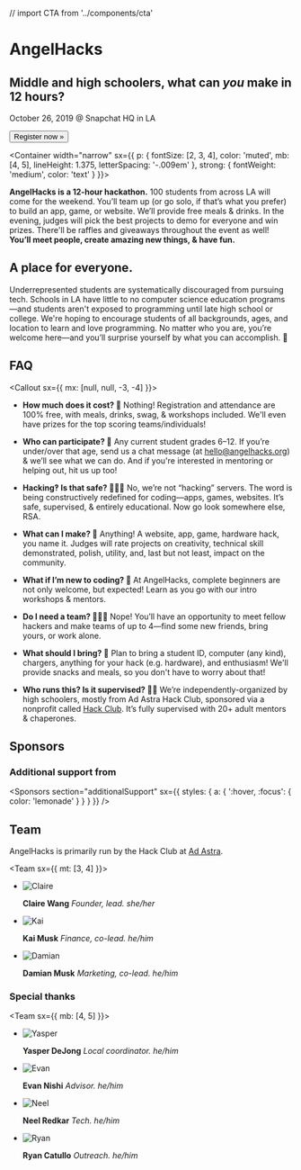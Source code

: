 // import CTA from '../components/cta'

<Banner>

# AngelHacks

## Middle and high schoolers, what can *you* make in 12 hours?

October 26, 2019 @ Snapchat HQ in LA

<Link href="/register">
  <Button
    as="a"
    sx={{
      bg: 'lemonade',
      color: 'white',
      borderRadius: 'circle',
      fontFamily: 'inherit',
      fontSize: [2, 3],
      lineHeight: 2,
      cursor: 'pointer',
      px: 4,
      mt: [3, 4],
      transition: 'transform ease .125s',
      ':hover, :focus': {
        transform: 'scale(1.0625)'
      }
    }}>
    Register now »
  </Button>
</Link>

</Banner>

<Container
  width="narrow"
  sx={{
    p: {
      fontSize: [2, 3, 4],
      color: 'muted',
      mb: [4, 5],
      lineHeight: 1.375,
      letterSpacing: '-.009em'
    },
    strong: {
      fontWeight: 'medium',
      color: 'text'
    }
  }}>

**AngelHacks is a 12-hour hackathon.**
100 students from across LA will come for the weekend.
You’ll team up (or go solo, if that’s what you prefer) to build an app, game, or website.
We’ll provide free meals & drinks. In the evening, judges will pick
the best projects to demo for everyone and win prizes. There'll be raffles and giveaways throughout the event as well!
**You’ll meet people, create amazing new things, & have fun.**

</Container>

<Gallery>

<Photo showAlt alt="Sticker Exchange!" src="https://angelhacks.org/static/venue/stickexchange.jpg" />
<Photo showAlt alt="Students build projects in groups" src="https://cdn.glitch.com/3d283e0f-19c4-4546-b0b2-223ec3a7dc23%2Fworking.jpg?v=1565769221347" />

<Box variant="card">

## A place for everyone.

Underrepresented students are systematically discouraged from pursuing tech. Schools in LA have little to no computer science education programs—and students aren't exposed to programming until late high school or college. We're hoping to encourage students of all backgrounds, ages, and location to learn and love programming. No matter who you are, you’re welcome here—and you’ll surprise yourself by what you can accomplish. 💛

</Box>

<Photo showAlt alt="Workshops teach intro coding skills" src="https://cdn.glitch.com/3d283e0f-19c4-4546-b0b2-223ec3a7dc23%2Fworkshop.jpg?v=1565769230073" />

</Gallery>

<Container>

## FAQ

<Callout sx={{ mx: [null, null, -3, -4] }}>
<FAQ>

- **How much does it cost? 💸** 
  Nothing! Registration and attendance are 100% free, with meals, drinks, swag, & workshops included. We'll even have prizes for the top scoring teams/individuals!

- **Who can participate? 🔭**
  Any current student grades 6–12. If you’re under/over that age, send us a chat message (at hello@angelhacks.org) & we’ll see what we can do. And if you're interested in mentoring or helping out, hit us up too!

- **Hacking‽ Is that safe? 👨🏿‍💻**
  No, we’re not “hacking” servers. The word is being constructively redefined for coding—apps, games, websites. It’s safe, supervised, & entirely educational. Now go look somewhere else, RSA.

- **What can I make? 🤖**
  Anything! A website, app, game, hardware hack, you name it. Judges will rate projects on creativity, technical skill demonstrated, polish, utility, and, last but not least, impact on the community.

- **What if I’m new to coding? 👾**
  At AngelHacks, complete beginners are not only welcome, but expected! Learn as you go with our intro workshops & mentors.

- **Do I need a team? 👨‍👧‍👧**
  Nope! You’ll have an opportunity to meet fellow hackers and make teams of up to 4—find some new friends, bring yours, or work alone.

- **What should I bring? 🧳**
  Plan to bring a student ID, computer (any kind), chargers, anything for your hack (e.g. hardware), and enthusiasm! We'll provide snacks and meals, so you don't have to worry about that!

- **Who runs this? Is it supervised? 👨‍🏫**
  We’re independently-organized by high schoolers, mostly from Ad Astra Hack Club, sponsored via a nonprofit called [Hack Club](https://hackclub.com/). It’s fully supervised with 20+ adult mentors & chaperones.

</FAQ>
</Callout>

## Sponsors

<Sponsors />

### Additional support from

<Sponsors section="additionalSupport"
  sx={{
    styles: {
      a: {
        ':hover, :focus': {
          color: 'lemonade'
        }
      }
    }
  }} />

## Team

AngelHacks is primarily run by the Hack Club at [Ad Astra](https://www.adastraschool.org).

<Team sx={{ mt: [3, 4] }}>

- ![Claire](https://angelhacks.org/static/profiles/claire.jpg)

  **Claire Wang** _Founder, lead. she/her_

- ![Kai](https://angelhacks.org/static/profiles/kai.png)

  **Kai Musk** _Finance, co-lead. he/him_

- ![Damian](https://angelhacks.org/static/profiles/damian.jpg)

  **Damian Musk** _Marketing, co-lead. he/him_

</Team>

### Special thanks

<Team sx={{ mb: [4, 5] }}>

- ![Yasper](./static/profiles/yasper.jpg)

  **Yasper DeJong** _Local coordinator. he/him_

- ![Evan](https://github.com/pErs0nZ.png)

  **Evan Nishi** _Advisor. he/him_

- ![Neel](https://cdn.glitch.com/747f5921-6fdc-45db-8eaa-ac12523e0e6c%2Fneel.jpg?v=1566231402477)

  **Neel Redkar** _Tech. he/him_

- ![Ryan](https://angelhacks.org/static/profiles/ryan.jpg)

  **Ryan Catullo** _Outreach. he/him_

</Team>

</Container>
